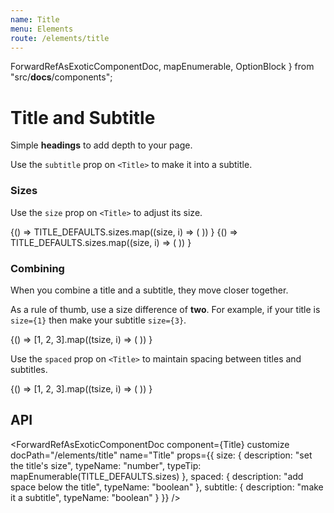 ```yaml
---
name: Title
menu: Elements
route: /elements/title
---
```



  ForwardRefAsExoticComponentDoc,
  mapEnumerable,
  OptionBlock
} from "src/__docs__/components";

# Title and Subtitle

Simple **headings** to add depth to your page.

Use the `subtitle` prop on `<Title>` to make it into a subtitle.

<Playground>
  <Title>Title</Title>
  <Title subtitle>Title</Title>
</Playground>

### Sizes

Use the `size` prop on `<Title>` to adjust its size.

<Playground>
  {() =>
    TITLE_DEFAULTS.sizes.map((size, i) => (
      <OptionBlock props={{ size }} index={i} key={i}>
        <Title size={size}>
          Title {size} {size === 3 ? "(default size)" : null}
        </Title>
      </OptionBlock>
    ))
  }
</Playground>

<Playground>
  {() =>
    TITLE_DEFAULTS.sizes.map((size, i) => (
      <OptionBlock props={{ size }} index={i} key={i}>
        <Title subtitle size={size}>
          Subtitle {size} {size === 5 ? "(default size)" : null}
        </Title>
      </OptionBlock>
    ))
  }
</Playground>

### Combining

When you combine a title and a subtitle, they move closer together.

As a rule of thumb, use a size difference of **two**. For example, if your title is `size={1}` then make your subtitle `size={3}`.

<Playground>
  {() =>
    [1, 2, 3].map((tsize, i) => (
      <OptionBlock
        props={{ "title.size": tsize, "subtitle.size": tsize + 2 }}
        index={i}
        key={i}
      >
        <Title size={tsize}>Title {tsize}</Title>
        <Title size={tsize + 2} subtitle>
          Subtitle {tsize + 2}
        </Title>
      </OptionBlock>
    ))
  }
</Playground>

Use the `spaced` prop on `<Title>` to maintain spacing between titles and subtitles.

<Playground>
  {() =>
    [1, 2, 3].map((tsize, i) => (
      <OptionBlock
        props={{ "title.size": tsize, "subtitle.size": tsize + 2 }}
        index={i}
        key={i}
      >
        <Title size={tsize} spaced>
          Title {tsize}
        </Title>
        <Title size={tsize + 2} subtitle>
          Subtitle {tsize + 2}
        </Title>
      </OptionBlock>
    ))
  }
</Playground>

## API

<ForwardRefAsExoticComponentDoc
  component={Title}
  customize
  docPath="/elements/title"
  name="Title"
  props={{
    size: {
      description: "set the title's size",
      typeName: "number",
      typeTip: mapEnumerable(TITLE_DEFAULTS.sizes)
    },
    spaced: {
      description: "add space below the title",
      typeName: "boolean"
    },
    subtitle: {
      description: "make it a subtitle",
      typeName: "boolean"
    }
  }}
/>
